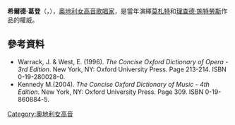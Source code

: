 '''希爾德·葛登'''（{{lang|de|Hilde Güden}}，{{bd|1917年|9月15日|1988年|9月17日}}），[[奧地利|奧地利]][[女高音|女高音]][[歌唱家|歌唱家]]，是當年演繹[[莫札特|莫札特]]和[[理查德·施特勞斯|理查德·施特勞斯]]作品的權威。

==參考資料==
<div class="references-small">

* Warrack, J. & West, E. (1996). ''The Concise Oxford Dictionary of Opera - 3rd Edition''. New York, NY: Oxford University Press. Page 213-214. ISBN 0-19-280028-0.
* Kennedy M.(2004). ''The Concise Oxford Dictionary of Music - 4th Edition''. New York, NY: Oxford University Press. Page 309. ISBN 0-19-860884-5.

</div>

{{Authority control}}
{{singer-stub}}
{{opera-stub}}
{{DEFAULTSORT:Gueden, Hilde}}
[[Category:奧地利女高音|Category:奧地利女高音]]